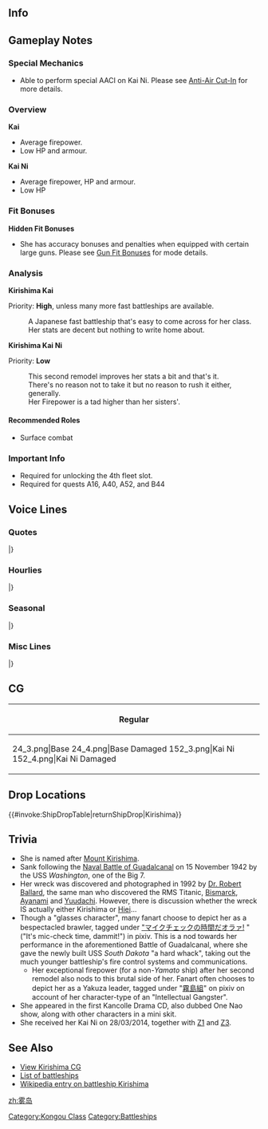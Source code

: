 ==Info==
{{KanmusuInfo|ID=024}}
{{KanmusuInfo|ID=024a}}
{{KanmusuInfo|ID=152}}

==Gameplay Notes==
===Special Mechanics===
* Able to perform special AACI on Kai Ni. Please see [[Aerial_Combat#Anti-Air_Cut-In|Anti-Air Cut-In]] for more details.

===Overview===
'''Kai'''
* Average firepower.
* Low HP and armour.

'''Kai Ni'''
* Average firepower, HP and armour.
* Low HP

===Fit Bonuses===
{{:{{BASEPAGENAME}}/Equipment Bonuses}}
{{clear}}

'''Hidden Fit Bonuses'''
* She has accuracy bonuses and penalties when equipped with certain large guns. Please see [[Gun Fit Bonuses]] for mode details.

===Analysis===
'''Kirishima Kai'''

Priority: '''High''', unless many more fast battleships are available.

:A Japanese fast battleship that's easy to come across for her class.
:Her stats are decent but nothing to write home about.



'''Kirishima Kai Ni'''

Priority: '''Low'''

:This second remodel improves her stats a bit and that's it.
:There's no reason not to take it but no reason to rush it either, generally.
:Her Firepower is a tad higher than her sisters'.


====Recommended Roles====
* Surface combat

===Important Info===
* Required for unlocking the 4th fleet slot.
* Required for quests A16, A40, A52, and B44

==Voice Lines==
===Quotes===
{{ShipquoteHeader}}
{{ShipquoteKai
|scenario = Introduction
|origin = マイク音量大丈夫？チェック、ワン、ツー…よし。はじめまして、私霧島です。
|translation = Is the mic volume ok? Check, one, two... alright. Nice to meet you, I'm Kirishima.
|audio = Kirishima-Introduction.ogg
}}
{{ShipquoteKai
|scenario = Library
|origin = 霧島です。姉妹艦の榛名には、頭脳は負けないわよ？
純国産高速戦艦として、奮戦するんだからっ！
現代の海自イージス艦にもその名は受け継がれたの。
|translation = I'm Kirishima. I won't lose to my sister ship Haruna in brains you know?
I'll fight hard as a genuine domestically built fast battleship!
My name has been passed down to an AEGIS ship in the current Self Defense Force.<ref>Referring to the [https://en.wikipedia.org/wiki/JDS_Kirishima JDS Kirishima].</ref>
|audio = Kirishima-Library.ogg
}}
{{ShipquoteKai
|scenario = Secretary 1
|origin = ご命令を、司令。
|translation = Your orders, Commander.
|audio = Kirishima-Secretary_1.ogg
}}
{{ShipquoteKai
|scenario = Secretary 2
|origin = さ、早くご命令を、司令。
|translation = Come on, hurry up and give me orders, Commander.
|audio = Kirishima-Secretary_2.ogg
}}
{{ShipquoteKai
|scenario = Secretary 3
|origin = そのー、何度もつつかれるのはなんでしょう。新たなコマンドなんでしょうか。
|translation = I wonder why you keep poking me. Is it a new command?
|audio = Kirishima-Secretary_3.ogg
}}
{{ShipquoteKai
|scenario = Secretary Idle
|kai = yes
|origin = マイクチェック、ワン、ツー。ワンツーワンツー、サン、シィー！…おわぁっ、やだ提督、いない間にチェックしておこうかと…
|translation = Mic check, one, two. One two, one two, three, four! ...Whoa, no, I thought I'd do some checks while you were away, Admiral...
|audio = Kirishima-Secretary_Idle.ogg
}}
{{ShipquoteKai
|scenario = Secretary (Married)
|origin = 司令の判断、さすがです。
|translation = As expected of your judgement, Commander.
|audio = Kirishima-Wedding_Line.ogg
}}
{{ShipquoteKai
|scenario = Secretary (Married)
|kai = yes
|origin = 司令、三式弾をお探しですか？んなぁぅっ、そんなところには搭載していませんし…！仕方ないですね、霧島も一緒にお探しします。
|translation = Are you looking for the Type 3 shells, Commander? Ngah, you won't find them loaded there...! It can't be helped then, I'll help you look.
|audio = KirishimaKai-Wedding_Line.mp3
}}
{{ShipquoteKai
|scenario = Wedding
|origin = 私の計算によると、戦いが終わったら、たぶん司令と私は、もしかすると、もしかすると…いえ、なんでもないの。
|translation = According to my calculations; once the fighting is over, the Commander and I can possibly... just... No, it's nothing.
|audio = Kirishima-Wedding.ogg
}}
{{ShipquoteKai
|scenario = Player's Score
|origin = 本部より電文です。
|translation = It's a telegram from headquarters.
|audio = Kirishima-Looking_At_Scores.ogg
}}
{{ShipquoteKai
|scenario = Joining the Fleet
|origin = 出撃よ！さて、どう出てくるかしら？
|translation = I'm sortieing! Now, where shall we go to?
|audio = Kirishima-Joining_A_Fleet.ogg
}}
{{ShipquoteKai
|scenario = Equipment 1
|origin = この強化により、霧島の戦闘力、向上しました。感謝しますね。<ref>Shared with Supply before Kai.</ref>
|translation = My fighting power has increased with this upgrade. I appreciate it.
|audio = Kirishima-Equipment_1.ogg
}}
{{ShipquoteKai
|scenario = Equipment 2
|origin = 私の想像以上の改造です。さすが司令、データ以上の方ですね。
|translation = This remodel has exceeded my expectations. As expected of you, Commander. You go beyond what the data suggests. 
|audio = Kirishima-Equipment_2.ogg
}}
{{ShipquoteKai
|scenario = Equipment 3
|origin = よくできました～
|translation = Good job~
|audio = Kirishima-Equipment_3.ogg
}}
{{ShipquoteKai
|scenario = Equipment 3
|kai2 = yes
|origin = ふむ、これはいいものですね。
|translation = Humph, this is something nice.
|audio = KirishimaKaiNi-Equipment_3.mp3
}}
{{ShipquoteKai
|scenario = Supply
|kai = yes
|origin = 充分かと。
|translation = Is this enough?
|audio = KirishimaKai-Supply.mp3
}}
{{ShipquoteKai
|scenario = Docking (Minor Damage)
|origin = 備えあれば、憂いなし、です。
|translation = Prepare for everything, worry about nothing.<ref>This is a Japanese proverb.</ref>
|audio = Kirishima-Docking_Minor.ogg
}}
{{ShipquoteKai
|scenario = Docking (Major Damage)
|origin = ベストタイミングでのドック入りです、さすがね。
|translation = As I predicted, this is the best timing to go into the docks.
|audio = Kirishima-Docking_Major.ogg
}}
{{ShipquoteKai
|scenario = Construction
|origin = 新しい艦船のお知らせです。
|translation = Just letting you know that there's a new warship.
|audio = Kirishima-Construction.ogg
}}
{{ShipquoteKai
|scenario = Returning from Sortie
|origin = 作戦完了、艦隊帰投します。戦果をご確認されますか？
|translation = Operation complete, the fleet has returned to port. Will you review the battle results?
|audio = Kirishima-Returning_From_Sortie.ogg
}}
{{ShipquoteKai
|scenario = Starting a Sortie
|origin = 霧島艦隊、出撃します。
|translation = Kirishima Fleet, sortieing.
|audio = Kirishima-Starting_A_Sortie.ogg
}}
{{ShipquoteKai
|scenario = Starting a Battle
|origin = さぁ、砲撃戦、開始するわよ～！
|translation = Now, let's commence shelling~!
|audio = Kirishima-Battle_Start.ogg
}}
{{ShipquoteKai
|scenario = Attack
|origin = 主砲、敵を追尾して！…撃て！
|translation = Main guns, track the enemy! ...Fire!
|audio = Kirishima-Attack.ogg
}}
{{ShipquoteKai
|scenario = Daytime Spotting/ Night Battle Attack
|origin = 距離、速度、よし！全門斉射！！
|translation = Range, speed, check! All guns fire!
|audio = Kirishima-Night_Attack.ogg
}}
{{ShipquoteKai
|scenario = Night Battle
|origin = 速度と火力…ふふ、夜戦開始よ！
|translation = Speed and firepower... Fufu, begin night battle!
|audio = Kirishima-Night_Battle.ogg
}}
{{ShipquoteKai
|scenario = MVP
|origin = 艦隊の頭脳と言われるように、頑張りますね。
|translation = I gave it my best to be called the "Brains of the Fleet".
|audio = Kirishima-MVP.ogg
}}
{{ShipquoteKai
|scenario = Minor Damage 1
|origin = はぁぁっ！
|translation = Haaah!
|audio = Kirishima-Minor_Damage_1.ogg
}}
{{ShipquoteKai
|scenario = Minor Damage 2
|origin = 痛った…そんな馬鹿な！
|translation = Ouch... No way!
|audio = Kirishima-Minor_Damage_2.ogg
}}
{{ShipquoteKai
|scenario = Major Damage
|origin = どうして…？私の戦況分析が…
|translation = Why...? My battle strategy is...
|audio = Kirishima-Major_Damage.ogg
}}
{{ShipquoteKai
|scenario = Sunk
|origin = 海の底は…意外に暖かい…の…ね…
|translation = The bottom of the sea is... surprisingly warm... huh...
|audio = Kirishima-Sunk.ogg
}}
|} <references/>

{{clear}}

===Hourlies===
{{ShipquoteHeader | type = hourly}}
{{ShipquoteKai
|scenario = 00:00 
|origin = マイクチェック、ワンツー。よし、マルマルマルマル。日付が更新されました。
|translation = Mic check, one two. Alright, 0000. The date has been updated.
|audio = Kirishima-00.ogg
}}
{{ShipquoteKai
|scenario = 01:00 
|origin = マルヒトマルマル。時報担当…これは、私霧島の得意とするところです。
|translation = 0100. Hourly announcements... are a speciality of mine.
|audio = Kirishima-01.ogg
}}
{{ShipquoteKai
|scenario = 02:00 
|origin = マルフタマルマル…っな…う、ば…あら？マイクの調子が…
|translation = 0200... Na... u, ba... Huh? The mic isn't working properly...
|audio = Kirishima-02.ogg
}}
{{ShipquoteKai
|scenario = 03:00 
|origin = マルサンマルマル。こんな深夜にマイクが壊れるなんて…あら？あ、直ってる？ちょっとー！これ、音声来てる？
|translation = 0300. For my mic to break in the middle of the night... Oh? Ah, you fixed it? Give it here! Can you hear me now?
|audio = Kirishima-03.ogg
}}
{{ShipquoteKai
|scenario = 04:00 
|origin = マルヨンマルマル。司令、マイク直りました！…司令？司令？寝てます…よね？
|translation = 0400. My mic is fixed, Commander! ...Commander? Commander? Are you... sleeping?
|audio = Kirishima-04.ogg
}}
{{ShipquoteKai
|scenario = 05:00 
|origin = マルゴーマルマル。さ、今日も張り切って参りましょう。あ、司令…ごめんなさい、起こしちゃいましたか？
|translation = 0500. Now, let's work hard today too. Ah, Commander... sorry, did I wake you?
|audio = Kirishima-05.ogg
}}
{{ShipquoteKai
|scenario = 06:00 
|origin = マルロクマルマル。朝です。爽やかな、朝ですっ！
|translation = 0600. It's morning. Such a refreshing morning!
|audio = Kirishima-06.ogg
}}
{{ShipquoteKai
|scenario = 07:00 
|origin = マルナナマルマル。司令、さぁ任務をお申し付けくださいっ！
|translation = 0700. Commander, please give me orders now!
|audio = Kirishima-07.ogg
}}
{{ShipquoteKai
|scenario = 08:00 
|origin = マルハチマルマル…し、司令？に、二度寝…でしょうか？
|translation = 0800... C-commander? A-are you... going back to sleep?
|audio = Kirishima-08.ogg
}}
{{ShipquoteKai
|scenario = 09:00 
|origin = マルキュウマルマル。司令？司令！起きてくださーいっ！！霧島困りますぅー！
|translation = 0900. Commander? Commander! Please wake up! You're giving me trouble!
|audio = Kirishima-09.ogg
}}
{{ShipquoteKai
|scenario = 10:00 
|origin = ヒトマルマルマル。時報始まって以来のピンチです。何気に軽く放置状態です！
|translation = 1000. The hourly announcements have been trouble since the start. It's because I've been treating them as something trivial!
|audio = Kirishima-10.ogg
}}
{{ShipquoteKai
|scenario = 11:00 
|origin = ヒトヒトマルマル。艦娘の皆さん、騒がないで。本日の任務は、午後からが本番です！
|translation = 1100. All you ship girls, stop making a fuss. Today's missions will be done in the afternoon!
|audio = Kirishima-11.ogg
}}
{{ShipquoteKai
|scenario = 12:00 
|origin = ヒトフタマルマル。お昼です…が、司令の休息は私、霧島がお守りします。
|translation = 1200. Lunch huh... Let me take care of your break time, Commander.
|audio = Kirishima-12.ogg
}}
{{ShipquoteKai
|scenario = 13:00 
|origin = ヒトサンマルマル。霧島、一人で昼食をいただきます。こ、これも…任務ですから…。
|translation = 1300. I'll be having lunch alone. Th-this is also... a mission...
|audio = Kirishima-13.ogg
}}
{{ShipquoteKai
|scenario = 14:00 
|origin = ヒトヨンマルマル。司令のお目覚めです。サポートは、この霧島にお任せください。
|translation = 1400. The Commander is waking up. Please leave the support to me.
|audio = Kirishima-14.ogg
}}
{{ShipquoteKai
|scenario = 15:00 
|origin = ヒトゴーマルマル。第二、第三、第四艦隊は、遠征に向かわれたしっ！
|translation = 1500. The 2nd, 3rd and 4th fleets have headed out on expeditions!
|audio = Kirishima-15.ogg
}}
{{ShipquoteKai
|scenario = 16:00 
|origin = ヒトロクマルマル。ドック、建造デッキ、不備はないわね？チェックして。
|translation = 1600. There's nothing wrong with the docks and construction decks? I'll check.
|audio = Kirishima-16.ogg
}}
{{ShipquoteKai
|scenario = 17:00 
|origin = ヒトナナマルマル。司令、ウィークリー任務も順調です。さすがですね！
|translation = 1700. Commander, the weekly missions are also coming along. Just as I predicted!
|audio = Kirishima-17.ogg
}}
{{ShipquoteKai
|scenario = 18:00 
|origin = ヒトハチマルマル…。あの娘、電気系統が弱いの？ガツン、て叩けばいいんじゃない？
|translation = 1800... That girl's electrical systems are a bit fragile huh? It just needs a nice hard smack right?<ref>Reference to USS South Dakota, where she suffered a serious power failure that rendered most of her radar, radio and guns inoperable during the [https://en.wikipedia.org/wiki/Naval_Battle_of_Guadalcanal#Second_Naval_Battle_of_Guadalcanal.2C_14.E2.80.9315_November Second Naval Battle of Guadacanal].</ref>
|audio = Kirishima-18.ogg
}}
{{ShipquoteKai
|scenario = 19:00 
|origin = ヒトキューマルマル。あら、すみません。霧島的には、理論的な考察を心掛けています。
|translation = 1900. Oh, excuse me. Personally I like to consider all the theoretical possiblities.
|audio = Kirishima-19.ogg
}}
{{ShipquoteKai
|scenario = 20:00 
|origin = フタマルマルマル。司令のサポートは、いつだってキッチリと霧島が致しますので！
|translation = 2000. I'm always ready to support you without fail, Commander!
|audio = Kirishima-20.ogg
}}
{{ShipquoteKai
|scenario = 21:00 
|origin = フタヒトマルマル。司令、そのー……分け目は、きっちりと…っ髪型の話じゃありませんって！
|translation = 2100. You need to... do this part properly, Commander... I wasn't talking about my hairstyle!<ref>She's making a pun because the word she uses "分け目" can be translated to "crisis" or "hair parting".</ref>
|audio = Kirishima-21.ogg
}}
{{ShipquoteKai
|scenario = 22:00 
|origin = フタフタマルマル。司令！？メガネを取ったら私、戦えませんっ！
|translation = 2200. Commander!? I can't fight if you take my glasses!
|audio = Kirishima-22.ogg
}}
{{ShipquoteKai
|scenario = 23:00 
|origin = フタサンマルマル。そろそろマイクチェックの時間ね。うふふっ♪
|translation = 2300. It's almost time to do the mic check. Ufufu~♪
|audio = Kirishima-23.ogg
}}
|} <references/>

{{clear}}

===Seasonal===
{{SeasonalHeaderOld}}
{{SeasonalQuote
|scenario = [[Seasonal/Valentine%27s_Day_2015|Valentine’s Day 2015]]
|origin = 甘さ良し、ほろ苦さ良し、包装良し！　よーし、大丈夫！　司令官、こちらを！
|translation =	Sweetness, just right; bitterness; just right! Alright, all good! Here, Commander!
|audio = Kirishima_Valentine_Sec1.ogg
|notes = Secretary 1
}}
{{SeasonalQuote
|scenario = [[Seasonal/Valentine%27s_Day_2015|Valentine’s Day 2015]]
|origin = この私、霧島はチョコのように甘くはないわよ～？　狙い、よーし！　全門斉射！
|translation =	I, Kirishima, am not as sweet as those chocolates you know? Target acquired! All guns fire!
|audio = Kirishima_Valentine_Atk.ogg
|notes = Attack
}}
{{SeasonalQuote
|scenario = [[Seasonal/White_Day_2015|White Day 2015]]
|origin =そうですね...チョコレートのお返しは、特に気にしないで下さい.ええ、特には...
|translation =	Yeah.. I don’t mind getting a return gift for the chocolates. Eh, I don’t want anything in particular…
|audio = Kirishima_WhiteDay.ogg
|notes = 
}}
{{SeasonalQuote
|scenario = [[Seasonal/Second_Anniversary|2nd Anniversary]]
|origin = マイク音量大丈夫？チェック…ワン…ツー…よーし、二周年本当におめでとうございます！これからも…え？長い？
|translation =	Is the mic volume OK? Check… One… Two… Alright, Congratulations on the 2nd anniversary! From now on… Eh? It’s too long?
|audio = 024_Kirishima_2ndAnniv.mp3
|notes = 
}}
{{SeasonalQuote
|scenario = [[Seasonal/Christmas_2015|Christmas 2015]]
|origin = さ、クリスマスパーティーの季節よ！パーティーの司会ではマイクが大事！もちろんマイクチェックしっかりお願いね。そう、大切です。よろしく頼みますね。
|translation =	Now, it’s the time of year for a Christmas party! The mic is important to the host of the party! So please check the microphone properly. That’s right, it’s important. I’m counting on you.
|audio = Kirishima_Christmas_2015_Sec1.ogg
|notes =
}}
{{SeasonalQuote
|scenario = [[Seasonal/End_of_Year_2015|End of Year 2015]]
|origin = さぁ、師走の大掃除も張り切って行きましょう！箒、ようし！ちり取り、ようし！霧島、まずは掃き掃除から回ります！掃き掃除戦、ようい！始め！
|translation =	Now, let’s get started with the December spring clean! Broom, check! Dustpan, check! I’ll start with the sweeping! Get ready! Go!
|audio = Kirishima_Year_End_2015_Sec1.ogg
|notes = 
}}
{{SeasonalQuote
|scenario = [[Seasonal/New_Year_2016|New Year 2016]]
|origin = 司令、謹賀新年、申し上げます。旧年は、大変お世話になりました。本年も、金剛型高速戦艦、どうぞよろしくお願いします。…あぁ、おみくじですか？ …末吉でした。
|translation =	A very Happy New Year to you, Commander. Thank you for your care last year. Please keep taking care of the Kongou-class fast battleships this year… Ah, my fortune? …It was good luck.
|audio = Kirishima_New_Years_Day_2016.ogg
|notes = 
}}
{{SeasonalQuote
|scenario = [[Seasonal/Setsubun_2016|Setsubun 2016]]
|origin = さぁ、節分よー！今年の鬼役は誰かしら？…ふん、ふっ、成る程。よーし、射撃諸元よーし！お豆装填！節分砲撃戦、用意！てぇーっ！…ちっ、夾叉か…次弾装填！
|translation =	Now, it’s Setsubun! Who is playing the Oni this year? …Hmmm, I see. Alright, ready firing solution! Beans loaded! Ready for Setsubun combat! Fireeee! …Tch, a straddle… Reload!
|audio = Kirishima_Setsubun_2016_Sec1.ogg
|notes = 
}}
{{SeasonalQuote
|scenario = [[Seasonal/Third_Anniversary|3rd Anniversary]]
|origin = マイク、音量大丈夫？チェック、ワン・ツー…よーし。本日はお日柄も良く、三周年本当におめでとうございます。これからも私たち…えぇ、なに、長い？
|translation =	Is the mic volume alright? Check, one, two… Alright. I would like to offer my congratulations on the 3rd Anniversary on this wonderful day. From now on… Eh, what, it’s too long?
|audio = Kirishima_3rd_Anniversary_Sec1.mp3
|notes = 
}}
{{SeasonalQuote
|scenario = [[Seasonal/Saury_2016|Saury Festival 2016]]
|origin = お姉さま、如何な秋刀魚漁支援とはいえ、その装備は…。…探照灯だけをそんなに積んでも……。そうですね、随伴艦の水雷戦隊に見張り員の増員や、魚群探知機をお願いしましょう。
|translation =	Even though you say you’re going to support the saury fishing, onee-sama; that equipment is… That’s right, let’s ask the accompanying torpedo squadron to increase the number of lookouts and bring fishfinders.
|audio = Kirishima_Sec1_Saury_2016.mp3
|notes = 
}}
{{SeasonalQuote
|scenario = [[Seasonal/Fourth_Anniversary|4th Anniversary]]
|origin = マイク音量大丈夫？チェック、ワン、ツー…ワン、ツー、ワン、ツー…よーし。…はぁー…本日はお日柄もよく、四周年本当におめでとうございます。これからも、私達金剛型高速戦艦を…えぇ？また、長い？
|translation =	Is the mic volume alright? Check, one two… one, two, one, two… Alright. …*deep breath*… Today is a good day, my sincerest congratulations on the 4th Anniversary. We Kongou-class fast battleships hope you’ll continue to… Eh? It’s still too long? 
|audio = Kirishima_4th_Anniversary_Sec1_2017.mp3
|notes = 
}}
{{SeasonalQuote
|scenario = [[Seasonal/Fifth_Anniversary|5th Anniversary]]
|origin = マイク音量大丈夫？チェック、ワン、ツー。よし。ふぅ、はぁー、艦隊五周年、本当におめでとうございます！これからも一緒…えぇ、何、巻きで？
|translation =	Is the mic volume alright? Check, one, two. Alright. *deep breath*, *exhale*,  A huge congratulations on the fleet’s 5th Anniversary! Please continue to… Eh, what, wrap it up?
|audio = Kirishima_5th_Anniversary_Sec1.mp3
|notes = 
}}
{{SeasonalQuote
|scenario = [[Seasonal/Late_Autumn_2018|Late Autumn 2018]]
|origin = 鎮守府祭りですか？そうなると、食べ物の屋台の充実が大切ですね？わかりました。霧島が、F作業で調達します。
|translation =	Is it a Naval Base Festival? That means it's important that we keep the food stalls supplied right? I understand. I'll procure some food through some F-work.
|audio = Kirishima_Late_Autumn_2018_Sec1.mp3
|notes = 
}}
{{SeasonalQuote
|scenario = [[Seasonal/Setsubun_2019|Setsubun 2019]]
|origin = ほぉー、Gangutとやら。面白い。受けてたと。主砲、撃ち方良い！節分弾装填！ひっきつけろう……今、てーっ！！
|translation =	Hmmm, it's Gangut. Interesting. I'll take her on. Main guns, make ready! Load Setsubun ammo! Take aim... Now, fire!	
|audio = Kirishima_Setsubun_2019_Sec2.mp3
|notes = Secretary 2
}}
{{SeasonalQuote
|scenario = [[Seasonal/Sixth_Anniversary|6th Anniversary]]
|origin = マイク音量大丈夫？チェック、ワン、ツー。よーし。はあぁー。艦隊六周年、まことにおめでとうございます。これからも、金剛型戦艦一丸となって…えぇ、次の予定が？
|translation =	Is the mic's volume alright? Check, one, two. Alriiight. *deep breath* Congratulations on the fleet's 6th Anniversary. From now on, all of the Kongou-class battleships... Eh, it's the next person's turn?
|audio = Kirishima_6th_Anniversary_Sec1.mp3
|notes = 
}}
{{SeasonalQuote
|scenario = [[Seasonal/Seventh_Anniversary|7th Anniversary 2020]]
|origin = マイク音量大丈夫？チェック、ワン、ツー。よーし。はあぁー。艦隊七周年、まことにおめでとうございます。これからも、一層の努力を重ね、天佑を…えぇ、長い？
|translation =	Is the mic's volume alright? Check, one, two. Alright. *deep breath* Congratulations on the fleet's 7th Anniversary. We will continue giving our all, with heaven's will... Eh, it's too long?
|audio = Kirishima_7th_Anniversary_Secretary_1.mp3
|notes = 
}}
|}<references/>

{{clear}}

===Misc Lines===
{{SeasonalHeaderOld}}
{{SeasonalQuote
|scenario = [[Seasonal/Final_Battle|Eve of the Final Battle 2018]]
|origin = 泊地の艦隊に緊張感が…作戦前の雰囲気ですね。
|translation =	The fleet in port looks so tense… This is the mood before an operation.
|audio = Kirishima_Kantai_Kessen_2018_Sec2.mp3
|notes = Secretary 2
}}
{{SeasonalQuote
|scenario = [[Seasonal/Final_Battle|Final Battle 2018]]
|origin = 艦隊に勝利を…司令…
|translation =	Bring victory to the fleet… Commander…
|audio = Kirishima_Kantai_Kessen_2018_Sec2b.mp3
|notes = Secretary 2
}}
{{SeasonalQuote
|scenario = [[Winter_2018_Event|Final Battle 2018]]
|origin = 第十一戦隊、戦艦霧島、洗浄に突入する！これより突撃を敢行！第一遊撃部隊を援護する！ってー！
|translation =	BatDiv11 battleship Kirishima, charging onto the battlefield! We’ll now carry out the attack! Support the 1st Striking Force! Fire!
|audio = Kirishima-FriendFleet.mp3
|notes = Friend Fleet line
}}
{{SeasonalQuote
|scenario = [[Spring 2019 Event]]
|origin = 第十一戦隊、戦艦霧島、戦場に突入する。これより友軍を援護する。うってー！
|translation =	BatDiv11, battleship Kirishima, charging onto the battlefield. We'll now support the allied forces. FIRE!
|audio = KirishimaKai2-Friend_Fleet_1.mp3
|notes = Friend Fleet Line
}}
{{SeasonalQuote
|scenario = [[Spring 2019 Event]]
|origin = 霧島、了解。主砲、撃ち方始め！うってー！
|translation =	Kirishima, acknowledging. Main guns, make ready! FIRE!
|audio = KirishimaKai2-Friend_Fleet_2.mp3
|notes = Friend Fleet Line
}}
|}<references/>

{{clear}}

==CG==
{| class="mw-collapsible mw-collapsed wikitable" style="width: 100%;"
!Regular
|-
|<gallery>
24_3.png|Base
24_4.png|Base Damaged
152_3.png|Kai Ni
152_4.png|Kai Ni Damaged
</gallery>
|}

== Drop Locations ==
{{#invoke:ShipDropTable|returnShipDrop|Kirishima}}

==Trivia==
*She is named after [http://en.wikipedia.org/wiki/Mount_Kirishima Mount Kirishima].
*Sank following the [http://en.wikipedia.org/wiki/Naval_Battle_of_Guadalcanal Naval Battle of Guadalcanal] on 15 November 1942 by the USS ''Washington'', one of the Big 7.
*Her wreck was discovered and photographed in 1992 by [http://en.wikipedia.org/wiki/Robert_Ballard Dr. Robert Ballard], the same man who discovered the RMS Titanic, [[Bismarck]], [[Ayanami]] and [[Yuudachi]]. However, there is discussion whether the wreck IS actually either Kirishima or [[Hiei]]...
*Though a "glasses character", many fanart choose to depict her as a bespectacled brawler, tagged under [http://dic.pixiv.net/a/%E3%83%9E%E3%82%A4%E3%82%AF%E3%83%81%E3%82%A7%E3%83%83%E3%82%AF%E3%81%AE%E6%99%82%E9%96%93%E3%81%A0%E3%82%AA%E3%83%A9%E3%82%A1%21 "マイクチェックの時間だオラァ!] " ("It's mic-check time, dammit!") in pixiv. This is a nod towards her performance in the aforementioned Battle of Guadalcanal, where she gave the newly built USS ''South Dakota'' "a hard whack", taking out the much younger battleship's fire control systems and communications.
**Her exceptional firepower (for a non-''Yamato'' ship) after her second remodel also nods to this brutal side of her. Fanart often chooses to depict her as a Yakuza leader, tagged under "[http://dic.pixiv.net/a/%E9%9C%A7%E5%B3%B6%E7%B5%84 霧島組]" on pixiv on account of her character-type of an "Intellectual Gangster".
*She appeared in the first Kancolle Drama CD, also dubbed One Nao show, along with other characters in a mini skit.
*She received her Kai Ni on 28/03/2014, together with [[Z1]] and [[Z3]].

==See Also==
*[[Kirishima/Gallery|View Kirishima CG]]
*[[EliteBB|List of battleships]]
*[[wikipedia:Japanese_battleship_Kirishima|Wikipedia entry on battleship Kirishima]]
{{shiplist}}
[[zh:雾岛]]
[[Category:Kongou Class]]
[[Category:Battleships]]